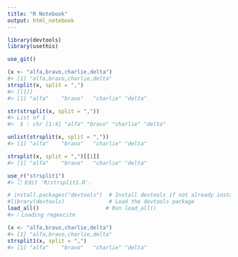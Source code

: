 ```yaml
---
title: "R Notebook"
output: html_notebook
---
```


```r
library(devtools)
library(usethis)
```

```r
use_git()
```

```r
(x <- "alfa,bravo,charlie,delta")
#> [1] "alfa,bravo,charlie,delta"
strsplit(x, split = ",")
#> [[1]]
#> [1] "alfa"    "bravo"   "charlie" "delta"
```
```r
str(strsplit(x, split = ","))
#> List of 1
#>  $ : chr [1:4] "alfa" "bravo" "charlie" "delta"
```


```r
unlist(strsplit(x, split = ","))
#> [1] "alfa"    "bravo"   "charlie" "delta"
```


```r
strsplit(x, split = ",")[[1]]
#> [1] "alfa"    "bravo"   "charlie" "delta"
```



```r
use_r("strsplit1")
#> ☐ Edit 'R/strsplit1.R'.
```


```r
# install.packages("devtools")  # Install devtools if not already installed
#library(devtools)              # Load the devtools package
load_all()                     # Run load_all()
#> ℹ Loading regexcite
```


```r
(x <- "alfa,bravo,charlie,delta")
#> [1] "alfa,bravo,charlie,delta"
strsplit1(x, split = ",")
#> [1] "alfa"    "bravo"   "charlie" "delta"
```
